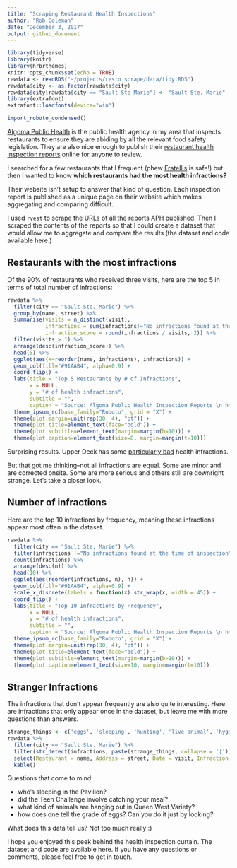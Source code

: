 ```yaml
---
title: "Scraping Restaurant Health Inspections"
author: "Rob Coleman"
date: "December 3, 2017"
output: github_document
---
```


```r
library(tidyverse)
library(knitr)
library(hrbrthemes)
knitr::opts_chunk$set(echo = TRUE)
rawdata <- readRDS("~/projects/resto scrape/data/tidy.RDS")
rawdata$city <- as.factor(rawdata$city)
rawdata$city[rawdata$city == "Sault Ste Marie"] <- "Sault Ste. Marie"
library(extrafont)
extrafont::loadfonts(device="win")

import_roboto_condensed()
```

[Algoma Public Health](http://www.algomapublichealth.com/) is the public health agency in my area that inspects restaurants to ensure they are abiding by all the relevant food safety legislation.  They are also nice enough to publish their [restaurant health inspection reports](http://www.algomapublichealth.com/inspections-environment/food-safety/restaurant-inspection-reports/) online for anyone to review.  

I searched for a few restaurants that I frequent (phew  [Fratellis](https://goo.gl/maps/rqj5goqwqeT2) is safe!) but then I wanted to know **which restaurants had the most health infractions?**

Their website isn't setup to answer that kind of question. Each inspection report is published as a unique page on their website which makes aggregating and comparing difficult.

I used `rvest` to scrape the URLs of all the reports APH published.  Then I scraped the contents of the reports so that I could create a dataset that would allow me to aggregate and compare the results (the dataset and code available here.)

## Restaurants with the most infractions

Of the 90% of restaurants who received three visits, here are the top 5 in terms of total number of infractions:

```r
rawdata %>% 
  filter(city == "Sault Ste. Marie") %>% 
  group_by(name, street) %>% 
  summarise(visits = n_distinct(visit),
            infractions = sum(infractions!="No infractions found at the time of inspection"),
            infraction_score = round(infractions / visits, 2)) %>% 
  filter(visits > 1) %>% 
  arrange(desc(infraction_score)) %>% 
  head(5) %>% 
  ggplot(aes(x=reorder(name, infractions), infractions)) +
  geom_col(fill="#91AAB4", alpha=0.9) +
  coord_flip() +
  labs(title = "Top 5 Restaurants by # of Infractions",
       x = NULL,
       y = "# of health infractions",
       subtitle = "",
       caption = "Source: Algoma Public Health Inspection Reports \n http://www.algomapublichealth.com/inspections-environment/food-safety/restaurant-inspection-reports/") +
  theme_ipsum_rc(base_family="Roboto", grid = "X") +
  theme(plot.margin=unit(rep(30, 4), "pt")) +
  theme(plot.title=element_text(face="bold")) +
  theme(plot.subtitle=element_text(margin=margin(b=10))) +
  theme(plot.caption=element_text(size=8, margin=margin(t=10)))
```

Surprising results.  Upper Deck has some [particularly bad](http://www.algomapublichealth.com/inspections-environment/food-safety/restaurant-inspection-reports/?id=7e880c25-6cd5-4e01-bcf4-7ad707ae166f) health infractions.

But that got me thinking--not all infractions are equal.  Some are minor and are corrected onsite.  Some are more serious and others still are downright strange. Let's take a closer look.

## Number of infractions

Here are the top 10 infractions by frequency, meaning these infractions appear most often in the dataset.

```r


rawdata %>% 
  filter(city == "Sault Ste. Marie") %>% 
  filter(infractions !="No infractions found at the time of inspection") %>% 
  count(infractions) %>% 
  arrange(desc(n)) %>% 
  head(10) %>% 
  ggplot(aes(reorder(infractions, n), n)) +
  geom_col(fill="#91AAB4", alpha=0.9) +
  scale_x_discrete(labels = function(x) str_wrap(x, width = 45)) +
  coord_flip() +
  labs(title = "Top 10 Infractions by Frequency",
       x = NULL,
       y = "# of health infractions",
       subtitle = "",
       caption = "Source: Algoma Public Health Inspection Reports \n http://www.algomapublichealth.com/inspections-environment/food-safety/restaurant-inspection-reports/") +
  theme_ipsum_rc(base_family="Roboto", grid = "X") +
  theme(plot.margin=unit(rep(30, 4), "pt")) +
  theme(plot.title=element_text(face="bold")) +
  theme(plot.subtitle=element_text(margin=margin(b=10))) +
  theme(plot.caption=element_text(size=10, margin=margin(t=10)))
```

## Stranger Infractions

The infractions that don't appear frequently are also quite interesting.  Here are infractions that only appear once in the dataset, but leave me with more questions than answers.

```r
strange_things <- c('eggs', 'sleeping', 'hunting', 'live animal', 'hygiene')
rawdata %>% 
  filter(city == "Sault Ste. Marie") %>% 
  filter(str_detect(infractions, paste(strange_things, collapse = '|'))) %>% 
  select(Restaurant = name, Address = street, Date = visit, Infraction = infractions, -city) %>% 
  kable()
```

Questions that come to mind:

* who's sleeping in the Pavilion?
* did the Teen Challenge involve catching your meal?
* what kind of animals are hanging out in Queen West Variety?
* how does one tell the grade of eggs?  Can you do it just by looking?

What does this data tell us?  Not too much really :)

I hope you enjoyed this peek behind the health inspection curtain.  The dataset and code are available here.  If you have any questions or comments, please feel free to get in touch.
